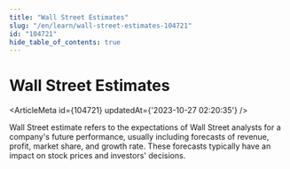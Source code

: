 ```yaml
---
title: "Wall Street Estimates"
slug: "/en/learn/wall-street-estimates-104721"
id: "104721"
hide_table_of_contents: true
---
```



# Wall Street Estimates

<ArticleMeta id={104721} updatedAt={'2023-10-27 02:20:35'} />
<div className='border-solid border-b border-t-0 my-4 border-[var(--ifm-color-gray-300)]' />

Wall Street estimate refers to the expectations of Wall Street analysts for a company's future performance, usually including forecasts of revenue, profit, market share, and growth rate. These forecasts typically have an impact on stock prices and investors' decisions.
